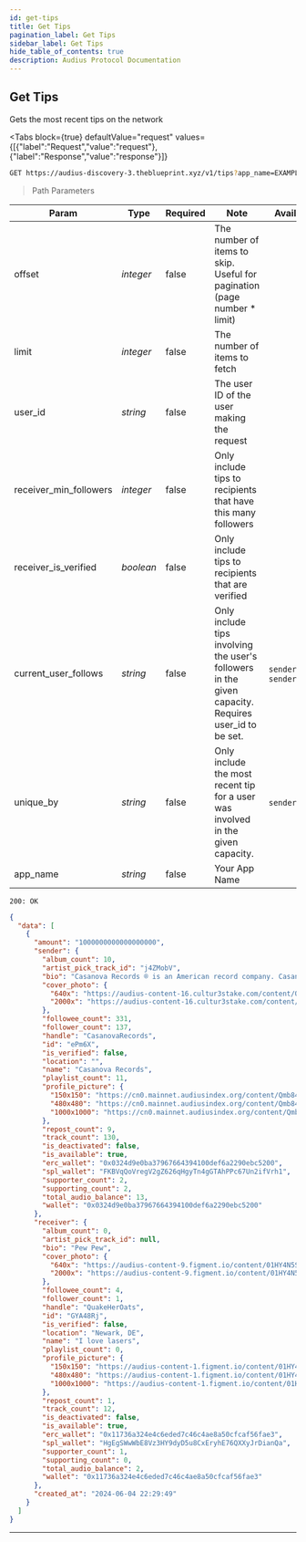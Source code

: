 ```yaml
---
id: get-tips
title: Get Tips
pagination_label: Get Tips
sidebar_label: Get Tips
hide_table_of_contents: true
description: Audius Protocol Documentation
---
```



## Get Tips

Gets the most recent tips on the network

<Tabs
  block={true}
  defaultValue="request"
  values={[{"label":"Request","value":"request"},{"label":"Response","value":"response"}]}
>
<TabItem value="request">

```bash
GET https://audius-discovery-3.theblueprint.xyz/v1/tips?app_name=EXAMPLEAPP HTTP/1.1
```

> Path Parameters

| Param                  | Type      | Required | Note                                                                                                | Available values                         |
| ---------------------- | --------- | -------- | --------------------------------------------------------------------------------------------------- | ---------------------------------------- |
| offset                 | _integer_ | false    | The number of items to skip. Useful for pagination (page number \* limit)                           |
| limit                  | _integer_ | false    | The number of items to fetch                                                                        |
| user_id                | _string_  | false    | The user ID of the user making the request                                                          |
| receiver_min_followers | _integer_ | false    | Only include tips to recipients that have this many followers                                       |
| receiver_is_verified   | _boolean_ | false    | Only include tips to recipients that are verified                                                   |
| current_user_follows   | _string_  | false    | Only include tips involving the user's followers in the given capacity. Requires user_id to be set. | `sender` `receiver` `sender_or_receiver` |
| unique_by              | _string_  | false    | Only include the most recent tip for a user was involved in the given capacity.                     | `sender` `receiver`                      |
| app_name               | _string_  | false    | Your App Name                                                                                       |

</TabItem>
<TabItem value="response">

`200: OK`

```json
{
  "data": [
    {
      "amount": "1000000000000000000",
      "sender": {
        "album_count": 10,
        "artist_pick_track_id": "j4ZMobV",
        "bio": "Casanova Records ® is an American record company. Casanova was founded predominantly as a Hip-Hop music label in 1999.\n\nCasanova Records ® is a registered trademark. All Rights Reserved.",
        "cover_photo": {
          "640x": "https://audius-content-16.cultur3stake.com/content/QmbgaDXsxYgUSgaNREUZgFZ9LfUwk117xNZ3gvoXji8R2a/640x.jpg",
          "2000x": "https://audius-content-16.cultur3stake.com/content/QmbgaDXsxYgUSgaNREUZgFZ9LfUwk117xNZ3gvoXji8R2a/2000x.jpg"
        },
        "followee_count": 331,
        "follower_count": 137,
        "handle": "CasanovaRecords",
        "id": "ePm6X",
        "is_verified": false,
        "location": "",
        "name": "Casanova Records",
        "playlist_count": 11,
        "profile_picture": {
          "150x150": "https://cn0.mainnet.audiusindex.org/content/Qmb84nedV7mCjCfpZUYtLRwNGGHg3gHkxvfV1LS69QrLRA/150x150.jpg",
          "480x480": "https://cn0.mainnet.audiusindex.org/content/Qmb84nedV7mCjCfpZUYtLRwNGGHg3gHkxvfV1LS69QrLRA/480x480.jpg",
          "1000x1000": "https://cn0.mainnet.audiusindex.org/content/Qmb84nedV7mCjCfpZUYtLRwNGGHg3gHkxvfV1LS69QrLRA/1000x1000.jpg"
        },
        "repost_count": 9,
        "track_count": 130,
        "is_deactivated": false,
        "is_available": true,
        "erc_wallet": "0x0324d9e0ba37967664394100def6a2290ebc5200",
        "spl_wallet": "FKBVqQoVregV2gZ626qHgyTn4gGTAhPPc67Un2ifVrh1",
        "supporter_count": 2,
        "supporting_count": 2,
        "total_audio_balance": 13,
        "wallet": "0x0324d9e0ba37967664394100def6a2290ebc5200"
      },
      "receiver": {
        "album_count": 0,
        "artist_pick_track_id": null,
        "bio": "Pew Pew",
        "cover_photo": {
          "640x": "https://audius-content-9.figment.io/content/01HY4N5S0TZJJ9SKKFWTYJ395T/640x.jpg",
          "2000x": "https://audius-content-9.figment.io/content/01HY4N5S0TZJJ9SKKFWTYJ395T/2000x.jpg"
        },
        "followee_count": 4,
        "follower_count": 1,
        "handle": "QuakeHerOats",
        "id": "GYA48Rj",
        "is_verified": false,
        "location": "Newark, DE",
        "name": "I love lasers",
        "playlist_count": 0,
        "profile_picture": {
          "150x150": "https://audius-content-1.figment.io/content/01HY4N5KBFC0JG3XXTSGCTT6CQ/150x150.jpg",
          "480x480": "https://audius-content-1.figment.io/content/01HY4N5KBFC0JG3XXTSGCTT6CQ/480x480.jpg",
          "1000x1000": "https://audius-content-1.figment.io/content/01HY4N5KBFC0JG3XXTSGCTT6CQ/1000x1000.jpg"
        },
        "repost_count": 1,
        "track_count": 12,
        "is_deactivated": false,
        "is_available": true,
        "erc_wallet": "0x11736a324e4c6eded7c46c4ae8a50cfcaf56fae3",
        "spl_wallet": "HgEgSWwWbE8Vz3HY9dyD5u8CxEryhE76QXXyJrDianQa",
        "supporter_count": 1,
        "supporting_count": 0,
        "total_audio_balance": 2,
        "wallet": "0x11736a324e4c6eded7c46c4ae8a50cfcaf56fae3"
      },
      "created_at": "2024-06-04 22:29:49"
    }
  ]
}
```

</TabItem>
</Tabs>

---
